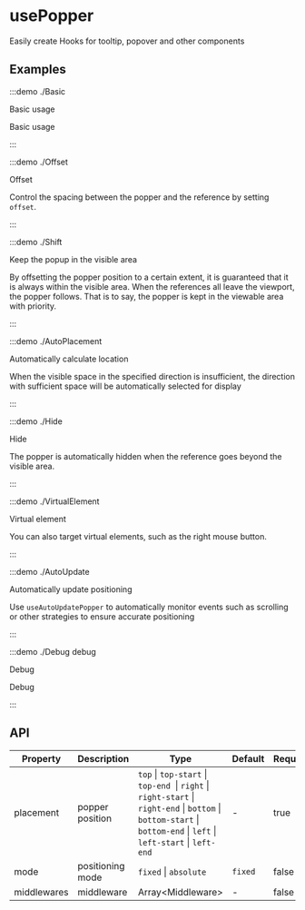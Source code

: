 # usePopper

Easily create Hooks for tooltip, popover and other components

## Examples

:::demo ./Basic

Basic usage

Basic usage

:::

:::demo ./Offset

Offset

Control the spacing between the popper and the reference by setting `offset`.

:::

:::demo ./Shift

Keep the popup in the visible area

By offsetting the popper position to a certain extent, it is guaranteed that it is always within the visible area. When the references all leave the viewport, the popper follows. That is to say, the popper is kept in the viewable area with priority.

:::

:::demo ./AutoPlacement

Automatically calculate location

When the visible space in the specified direction is insufficient, the direction with sufficient space will be automatically selected for display

:::

:::demo ./Hide

Hide

The popper is automatically hidden when the reference goes beyond the visible area.

:::

:::demo ./VirtualElement

Virtual element

You can also target virtual elements, such as the right mouse button.

:::

:::demo ./AutoUpdate

Automatically update positioning

Use `useAutoUpdatePopper` to automatically monitor events such as scrolling or other strategies to ensure accurate positioning

:::

:::demo ./Debug debug

Debug

Debug

:::

## API

| Property | Description | Type | Default | Require |
| --- | --- | --- | --- | --- |
| placement | popper position | `top` \| `top-start` \| `top-end `\| `right` \| `right-start` \| `right-end` \| `bottom` \| `bottom-start` \| `bottom-end` \| `left` \| `left-start` \| `left-end` | - | true |
| mode | positioning mode | `fixed` \| `absolute` | `fixed` | false |
| middlewares | middleware | Array\<Middleware\> | - | false |
